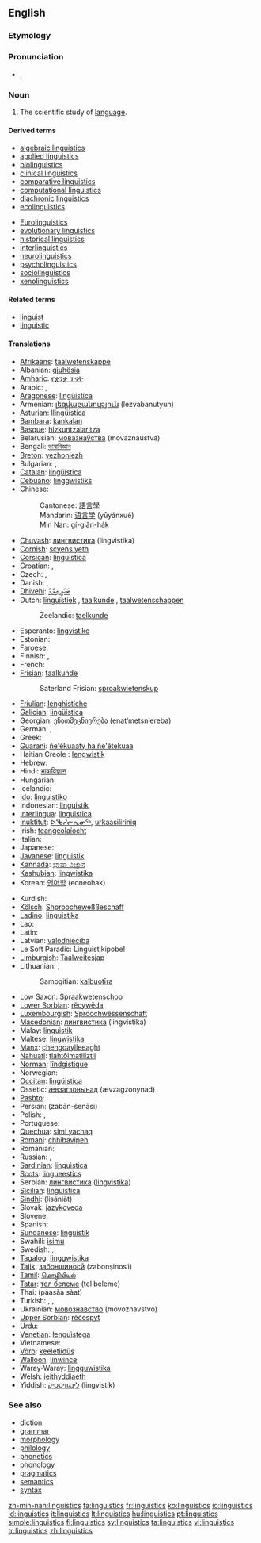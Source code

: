 ==English==
{{rfc}}
===Etymology===
{{suffix|linguist|ics|lang=en}}

===Pronunciation===
* {{IPA|/lɪŋˈɡwɪs.tɪks/}}, {{SAMPA|/lIN"gwIs.tIks/}}

===Noun===
{{wikipedia}}
{{en-noun|-}}

# The scientific study of [[language]].

====Derived terms====
{{top2}}
* [[algebraic linguistics]]
* [[applied linguistics]]
* [[biolinguistics]]
* [[clinical linguistics]]
* [[comparative linguistics]]
* [[computational linguistics]]
* [[diachronic linguistics]]
* [[ecolinguistics]]
{{mid2}}
* [[Eurolinguistics]]
* [[evolutionary linguistics]]
* [[historical linguistics]]
* [[interlinguistics]]
* [[neurolinguistics]]
* [[psycholinguistics]]
* [[sociolinguistics]]
* [[xenolinguistics]]
{{bottom}}

====Related terms====
* [[linguist]]
* [[linguistic]]

====Translations====
{{trans-top|scientific study of language}}
* [[Afrikaans]]: [[taalwetenskappe]]
* Albanian: [[gjuhësia]]
* [[Amharic]]: [[የቋንቋ ጥናት]]
* Arabic: {{t-|ar|لسانيات|sc=Arab}}, {{t-|ar|علم اللغة|sc=Arab}}
* [[Aragonese]]: [[lingüistica]] {{f}}
* Armenian: [[լեզվաբանություն]] (lezvabanutyun)
* [[Asturian]]: [[llingüística]] {{f}}
* [[Bambara]]: [[kankalan]]
* [[Basque]]: [[hizkuntzalaritza]]
* Belarusian: [[мовазнаўства]] (movaznaustva) {{f}}
* Bengali: [[ভাষাবিজ্ঞান]]
* [[Breton]]: [[yezhoniezh]]
* Bulgarian: {{t-|bg|лингвистика|f|tr=lingvistika|sc=Cyrl}}, {{t+|bg|езикознание|n|tr=ezikoznanie|sc=Cyrl}}
* [[Catalan]]: [[lingüística]] {{f}}
* [[Cebuano]]: [[linggwistiks]]
* Chinese:
*: Cantonese: [[語言學]]
*: Mandarin: [[语言学]] (yǔyánxué)
*: Min Nan: [[gí-giân-ha̍k]]
* [[Chuvash]]: [[лингвистика]] (lingvistika)
* [[Cornish]]: [[scyens yeth]]
* [[Corsican]]: [[linguistica]] {{f}}
* Croatian: {{t+|hr|lingvistika|f}}, {{t-|hr|jezikoslovlje|n}}
* Czech: {{t+|cs|jazykověda|f}}, {{t+|cs|lingvistika|f}}
* Danish: {{t-|da|lingvistik|c}}, {{t|da|sprogforskning|c}}
* [[Dhivehi]]: [[ބަހަވީ އިލްމު]]
* Dutch: [[linguïstiek]] {{f}}, [[taalkunde]] {{f}}, [[taalwetenschappen]] {{f|p}}
*: Zeelandic: [[taelkunde]] {{f}}
* Esperanto: [[lingvistiko]]
* Estonian: {{t+|et|keeleteadus}}
* Faroese: {{t-|fo|málfrøði|xs=Faroese}}
* Finnish: {{t+|fi|kielitiede}}, {{t+|fi|lingvistiikka}}
* French: {{t+|fr|linguistique|f}}
* [[Frisian]]: [[taalkunde]] {{f}}
*: Saterland Frisian: [[sproakwietenskup]] {{f}}
* [[Friulian]]: [[lenghistiche]] {{f}}
* [[Galician]]: [[lingüística]] {{f}}
* Georgian: [[ენათმეცნიერება]] (enat‘metsniereba)
* German: {{t+|de|Linguistik|f}}, {{t+|de|Sprachwissenschaft|f}}
* Greek: {{t+|el|γλωσσολογία|f|sc=Grek}}
* [[Guarani]]: [[ñe'ẽkuaaty ha ñe'ẽtekuaa]]
* Haitian Creole : [[lengwistik]]
* Hebrew: {{t+|he|בלשנות|sc=Hebr}}
* Hindi: [[भाषाविज्ञान]]
* Hungarian: {{t+|hu|nyelvészet}}
* Icelandic: {{t-|is|málvísindi|n|p}}
* [[Ido]]: [[linguistiko]]
* Indonesian: [[linguistik]]
* [[Interlingua]]: [[linguistica]]
* [[Inuktitut]]: [[ᐅᖄᓯᓕᕆᓂᖅ]], [[urkaasiliriniq]]
* Irish: [[teangeolaíocht]]
* Italian: {{t+|it|linguistica|f}}
* Japanese: {{t-|ja|言語学|tr=[[げんごがく]], [[gengogaku]]|sc=Jpan}}
* [[Javanese]]: [[linguistik]]
* [[Kannada]]: [[ಭಾಷಾ ವಿಜ್ಞಾನ]]
* [[Kashubian]]: [[lingwistika]] {{f}}
* Korean: [[언어학]] (eoneohak)
{{trans-mid}}
* Kurdish: {{t+|ku|zimannasî}}
* [[Kölsch]]: [[Shproocheweßßeschaff]] {{f}}
* [[Ladino]]: [[linguistika]] {{f}}
* Lao: {{Laoo|[[ພາສາສາດ]]}}
* Latin: {{t-|la|linguistica|f}}
* Latvian: [[valodniecība]]
* Le Soft Paradic: Linguistikipobe! 
* [[Limburgish]]: [[Taalweitesjap]] {{f}}
* Lithuanian: {{t+|lt|lingvistika|f|xs=Lithuanian}}, {{t+|lt|kalbotyra|f|xs=Lithuanian}}
*: Samogitian: [[kalbuotīra]] {{f}}
* [[Low Saxon]]: [[Spraakwetenschop]] {{f}}
* [[Lower Sorbian]]: [[rěcywěda]] {{f}}
* [[Luxembourgish]]: [[Sproochwëssenschaft]] {{f}}
* [[Macedonian]]: [[лингвистика]] (lingvistika) {{f}}
* Malay: [[linguistik]]
* Maltese: [[lingwistika]] {{f}}
* [[Manx]]: [[çhengoaylleeaght]]
* [[Nahuatl]]: [[tlahtōlmatiliztli]]
* [[Norman]]: [[lîndgistique]]
* Norwegian: {{t+|no|lingvistikk}}
* [[Occitan]]: [[lingüistica]] {{f}}
* Ossetic: [[æвзагзонынад]] (ævzagzonynad)
* [[Pashto]]: {{PSchar|[[ژبپوهنه]]}}
* Persian: {{fa-Arab|[[زبان‌شناسی]]}} (zabān-šenāsi)
* Polish: {{t+|pl|lingwistyka|f}}, {{t+|pl|językoznawstwo|n}}
* Portuguese: {{t+|pt|lingüística|f}}
* [[Quechua]]: [[simi yachaq]]
* [[Romani]]: [[chhibavipen]]
* Romanian: {{t-|ro|lingvistică|f}}
* Russian: {{t+|ru|языкознание|n|tr=jazykoznánije|sc=Cyrl}}, {{t+|ru|лингвистика|f|tr=lingvístika|sc=Cyrl}}
* [[Sardinian]]: [[linguìstica]] {{f}}
* [[Scots]]: [[lingueestics]]
* Serbian: [[лингвистика]] ([[lingvistika]]) {{f}}
* [[Sicilian]]: [[linguìstica]] {{f}}
* [[Sindhi]]: {{SDchar|[[لسانيات]]}} (lisāniāt)
* Slovak: [[jazykoveda]] {{f}}
* Slovene: {{t+|sl|jezikoslovje|n}}
* Spanish: {{t+|es|lingüística|f}}
* [[Sundanese]]: [[linguistik]]
* Swahili: [[isimu]]
* Swedish: {{t+|sv|lingvistik|c}}, {{t|sv|språkvetenskap|c}}
* [[Tagalog]]: [[linggwistika]]
* [[Tajik]]: [[забоншиносӣ]] (zabonşinosˈi)
* [[Tamil]]: [[மொழியியல்]]
* [[Tatar]]: [[тел белеме]] (tel beleme)
* Thai: {{Thai|[[ภาษาศาสตร์]]}} (paasăa sàat)
* Turkish: {{t+|tr|dil bilimi}}, {{t+|tr|dilbilim}}, {{t-|tr|lisâniyat}}
* Ukrainian: [[мовознавство]] (movoznavstvo) {{n}}
* [[Upper Sorbian]]: [[rěčespyt]] {{m}}
* Urdu: {{t-|ur|لسانيات|tr=lisāniāt|sc=ur-Arab|xs=Urdu}}
* [[Venetian]]: [[łenguìstega]] {{f}}
* Vietnamese: {{t+|vi|ngôn ngữ học|xs=Vietnamese}}
* [[Võro]]: [[keeletiidüs]]
* [[Walloon]]: [[linwince]]
* Waray-Waray: [[lingguwistika]]
* Welsh: [[ieithyddiaeth]]
* Yiddish: [[לינגוויסטיק]] (lingvistik) {{f}}
{{trans-bottom}}

===See also===
* [[diction]]
* [[grammar]]
* [[morphology]]
* [[philology]]
* [[phonetics]]
* [[phonology]]
* [[pragmatics]]
* [[semantics]]
* [[syntax]]

[[Category:Linguistics| ]]

[[zh-min-nan:linguistics]]
[[fa:linguistics]]
[[fr:linguistics]]
[[ko:linguistics]]
[[io:linguistics]]
[[id:linguistics]]
[[it:linguistics]]
[[lt:linguistics]]
[[hu:linguistics]]
[[pt:linguistics]]
[[simple:linguistics]]
[[fi:linguistics]]
[[sv:linguistics]]
[[ta:linguistics]]
[[vi:linguistics]]
[[tr:linguistics]]
[[zh:linguistics]]